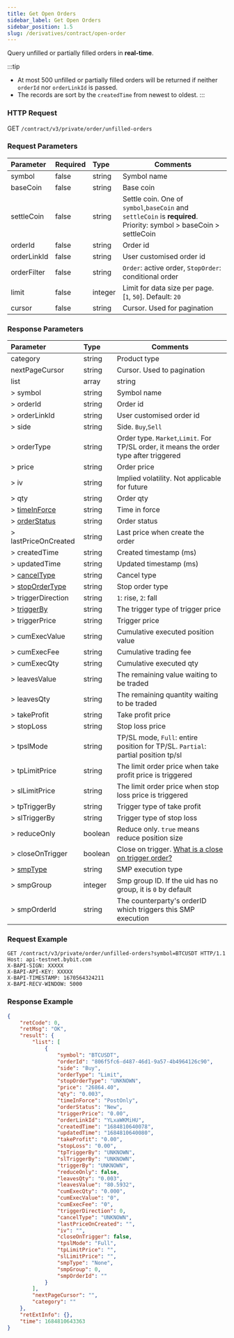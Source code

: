```yaml
---
title: Get Open Orders
sidebar_label: Get Open Orders
sidebar_position: 1.5
slug: /derivatives/contract/open-order
---
```


Query unfilled or partially filled orders in **real-time**.

:::tip
- At most 500 unfilled or partially filled orders will be returned if neither `orderId` nor `orderLinkId` is passed.
- The records are sort by the `createdTime` from newest to oldest.
:::

### HTTP Request
GET `/contract/v3/private/order/unfilled-orders`

### Request Parameters
| Parameter | Required | Type | Comments|
|:----- |:-------|:-----|------ |
|symbol |false |string |Symbol name |
|baseCoin |false |string |Base coin |
|settleCoin |false |string |Settle coin. One of `symbol`,`baseCoin` and `settleCoin` is **required**. Priority: symbol > baseCoin > settleCoin |
|orderId |false |string |Order id |
|orderLinkId |false |string |User customised order id |
|orderFilter |false |string |`Order`: active order, `StopOrder`: conditional order|
|limit |false |integer |Limit for data size per page. [`1`, `50`]. Default: `20`|
|cursor |false |string |Cursor. Used for pagination|

### Response Parameters
| Parameter | Type | Comments|
|:----- |:-----|----- |
|category |string |Product type |
|nextPageCursor |string |Cursor. Used to pagination |
|list |array |string |
|> symbol |string |Symbol name |
|> orderId |string |Order id |
|> orderLinkId |string |User customised order id |
|> side |string |Side. `Buy`,`Sell` |
|> orderType |string |Order type. `Market`,`Limit`. For TP/SL order, it means the order type after triggered |
|> price |string |Order price |
|> iv |string |Implied volatility. Not applicable for future|
|> qty |string |Order qty |
|> [timeInForce](../enum#timeinforce) |string |Time in force |
|> [orderStatus](../enum#orderstatus) |string |Order status |
|> lastPriceOnCreated |string |Last price when create the order |
|> createdTime |string |Created timestamp (ms) |
|> updatedTime |string |Updated timestamp (ms) |
|> [cancelType](../enum#canceltype) |string |Cancel type|
|> [stopOrderType](../enum#stopordertype) |string |Stop order type |
|> triggerDirection |string |`1`: rise, `2`: fall |
|> [triggerBy](../enum#triggerby) |string |The trigger type of trigger price |
|> triggerPrice |string |Trigger price |
|> cumExecValue |string |Cumulative executed position value |
|> cumExecFee |string |Cumulative trading fee |
|> cumExecQty |string |Cumulative executed qty |
|> leavesValue |string |The remaining value waiting to be traded |
|> leavesQty |string |The remaining quantity waiting to be traded |
|> takeProfit |string |Take profit price |
|> stopLoss |string |Stop loss price |
|> tpslMode |string |TP/SL mode, `Full`: entire position for TP/SL. `Partial`: partial position tp/sl|
|> tpLimitPrice |string |The limit order price when take profit price is triggered|
|> slLimitPrice |string |The limit order price when stop loss price is triggered|
|> tpTriggerBy |string |Trigger type of take profit |
|> slTriggerBy |string |Trigger type of stop loss |
|> reduceOnly |boolean |Reduce only. `true` means reduce position size |
|> closeOnTrigger |boolean |Close on trigger. <a href="https://www.bybit.com/en-US/help-center/bybitHC_Article?language=en_US&id=000001050">What is a close on trigger order?</a>|
|> [smpType](../enum#smptype) |string |SMP execution type|
|> smpGroup |integer |Smp group ID. If the uid has no group, it is `0` by default |
|> smpOrderId |string |The counterparty's orderID which triggers this SMP execution|

### Request Example

```http
GET /contract/v3/private/order/unfilled-orders?symbol=BTCUSDT HTTP/1.1
Host: api-testnet.bybit.com
X-BAPI-SIGN: XXXXX
X-BAPI-API-KEY: XXXXX
X-BAPI-TIMESTAMP: 1670564324211
X-BAPI-RECV-WINDOW: 5000
```

### Response Example

```json
{
    "retCode": 0,
    "retMsg": "OK",
    "result": {
        "list": [
            {
                "symbol": "BTCUSDT",
                "orderId": "806f5fc6-d487-46d1-9a57-4b4964126c90",
                "side": "Buy",
                "orderType": "Limit",
                "stopOrderType": "UNKNOWN",
                "price": "26864.40",
                "qty": "0.003",
                "timeInForce": "PostOnly",
                "orderStatus": "New",
                "triggerPrice": "0.00",
                "orderLinkId": "YLxaWKMiHU",
                "createdTime": "1684810640078",
                "updatedTime": "1684810640080",
                "takeProfit": "0.00",
                "stopLoss": "0.00",
                "tpTriggerBy": "UNKNOWN",
                "slTriggerBy": "UNKNOWN",
                "triggerBy": "UNKNOWN",
                "reduceOnly": false,
                "leavesQty": "0.003",
                "leavesValue": "80.5932",
                "cumExecQty": "0.000",
                "cumExecValue": "0",
                "cumExecFee": "0",
                "triggerDirection": 0,
                "cancelType": "UNKNOWN",
                "lastPriceOnCreated": "",
                "iv": "",
                "closeOnTrigger": false,
                "tpslMode": "Full",
                "tpLimitPrice": "",
                "slLimitPrice": "",
                "smpType": "None",
                "smpGroup": 0,
                "smpOrderId": ""
            }
        ],
        "nextPageCursor": "",
        "category": ""
    },
    "retExtInfo": {},
    "time": 1684810643363
}
```